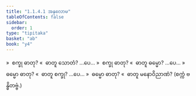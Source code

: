 ```yaml
---
title: "1.1.4.1 အနုလောမ"
tableOfContents: false
sidebar:
  order: 1
type: "tipitaka"
basket: "ab"
book: "y4"
---
```



<DynamicBreadcrumb />

<Division number="8" book="y4" e="ch" v="33" p="197">

<Paragraph number="75" book="y4">
»  စက္ခု ဓာတု?
</Paragraph>

<Paragraph number="76" book="y4">
«  ဓာတူ သောတံ? …ပေ…
</Paragraph>

<Paragraph number="77" book="y4">
»  စက္ခု ဓာတု?
</Paragraph>

<Paragraph number="78" book="y4">
«  ဓာတူ ဓမ္မော? …ပေ…
</Paragraph>

<Paragraph number="79" book="y4">
»  ဓမ္မော ဓာတု?
</Paragraph>

<Paragraph number="80" book="y4">
«  ဓာတူ စက္ခု? …ပေ…
</Paragraph>

<Paragraph number="81" book="y4">
»  ဓမ္မော ဓာတု?
</Paragraph>

<Paragraph number="82" book="y4">
«  ဓာတူ မနောဝိညာဏံ?

</Paragraph>
</Division>

<Paragraph number="83" type="center" book="y4">
(စက္ကံ ဗန္ဓိတဗ္ဗံ.)
</Paragraph>